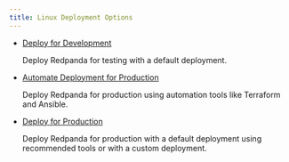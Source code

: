 ```yaml
---
title: Linux Deployment Options
---
```


<head>
    <meta name="title" content="Linux Deployment Options | Redpanda Docs"/>
    <meta name="description" content="Deploy Redpanda on Linux for development or for production."/>
    <link rel="canonical" href="https://docs.redpanda.com/docs/deploy/deployment-option/self-hosted/manual/production/" />
</head>

- [Deploy for Development](../production/dev-deployment)

   Deploy Redpanda for testing with a default deployment. 

- [Automate Deployment for Production](../production/production-deployment-automation)
  
   Deploy Redpanda for production using automation tools like Terraform and Ansible.

- [Deploy for Production](../production/production-deployment)

   Deploy Redpanda for production with a default deployment using recommended tools or with a custom deployment.
